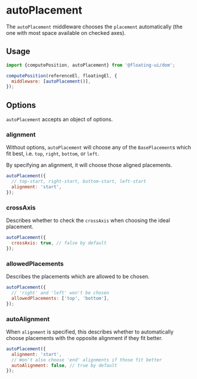 
# autoPlacement

The `autoPlacement` middleware chooses the `placement`
automatically (the one with most space available on checked
axes).

## Usage

```js
import {computePosition, autoPlacement} from '@floating-ui/dom';

computePosition(referenceEl, floatingEl, {
  middleware: [autoPlacement()],
});
```

## Options

`autoPlacement` accepts an object of options.

### alignment

Without options, `autoPlacement` will choose any of the
`BasePlacement`s which fit best, i.e. `top`, `right`, `bottom`,
or `left`.

By specifying an alignment, it will choose those aligned
placements.

```js
autoPlacement({
  // top-start, right-start, bottom-start, left-start
  alignment: 'start',
});
```

### crossAxis

Describes whether to check the `crossAxis` when choosing the
ideal placement.

```js
autoPlacement({
  crossAxis: true, // false by default
});
```

### allowedPlacements

Describes the placements which are allowed to be chosen.

```js
autoPlacement({
  // 'right' and 'left' won't be chosen
  allowedPlacements: ['top', 'bottom'],
});
```

### autoAlignment

When `alignment` is specified, this describes whether to
automatically choose placements with the opposite alignment if
they fit better.

```js
autoPlacement({
  alignment: 'start',
  // Won't also choose 'end' alignments if those fit better
  autoAlignment: false, // true by default
});
```
